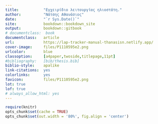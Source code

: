 ```yaml
---
title:           "Εγχειρίδιο λειτουργίας ηλιοστάτη."
author:          "Νάτσης Αθανάσιος"
date:            "`r Sys.Date()`"
site:            bookdown::bookdown_site
output:          bookdown::gitbook
# documentclass:  book
documentclass:   article
url:             https://lap-tracker-manual-thanasisn.netlify.app/
cover-image:     files/P1110595e2.png
urlcolor:        blue
classoption:     [a4paper,twoside,titlepage,11pt]
#bibliography:   [bib/thesis.bib]
biblio-style:    apalike
link-citations:  yes
colorlinks:      yes
favicon:         files/P1110595e2.png
lot: true
lof: true
# always_allow_html: yes
---
```


<!-- enable caching globally -->
```r
require(knitr)
opts_chunk$set(cache = TRUE)
opts_chunk$set(out.width = '80%', fig.align = 'center')
```


<!-- _output.yml ouput build instructions -->
<!-- **use build all from Rstudio** -->
<!-- To compile this example to PDF, you need to install XeLaTeX. -->


